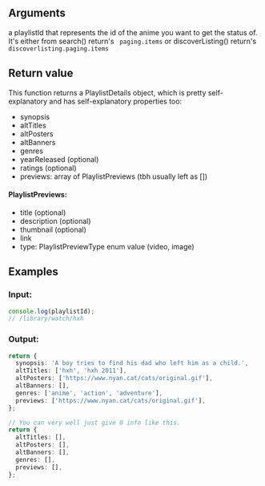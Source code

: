 ## Arguments

a playlistId that represents the id of the anime you want to get the status of. It's either from search() return's ` paging.items` or discoverListing() return's `discoverlisting.paging.items`

## Return value

This function returns a PlaylistDetails object, which is pretty self-explanatory and has self-explanatory properties too:

- synopsis
- altTitles
- altPosters
- altBanners
- genres
- yearReleased (optional)
- ratings (optional)
- previews: array of PlaylistPreviews (tbh usually left as [])

#### PlaylistPreviews:

- title (optional)
- description (optional)
- thumbnail (optional)
- link
- type: PlaylistPreviewType enum value (video, image)

## Examples

### Input:

```ts
console.log(playlistId);
// /library/watch/hxh
```

### Output:

```ts
return {
  synopsis: 'A boy tries to find his dad who left him as a child.',
  altTitles: ['hxh', 'hxh 2011'],
  altPosters: ['https://www.nyan.cat/cats/original.gif'],
  altBanners: [],
  genres: ['anime', 'action', 'adventure'],
  previews: ['https://www.nyan.cat/cats/original.gif'],
};
```

```ts
// You can very well just give 0 info like this.
return {
  altTitles: [],
  altPosters: [],
  altBanners: [],
  genres: [],
  previews: [],
};
```
